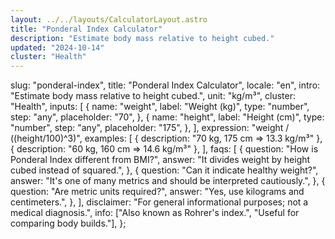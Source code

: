 ```yaml
---
layout: ../../layouts/CalculatorLayout.astro
title: "Ponderal Index Calculator"
description: "Estimate body mass relative to height cubed."
updated: "2024-10-14"
cluster: "Health"
---
```



  slug: "ponderal-index",
  title: "Ponderal Index Calculator",
  locale: "en",
  intro: "Estimate body mass relative to height cubed.",
  unit: "kg/m³",
  cluster: "Health",
  inputs: [
    {
      name: "weight",
      label: "Weight (kg)",
      type: "number",
      step: "any",
      placeholder: "70",
    },
    {
      name: "height",
      label: "Height (cm)",
      type: "number",
      step: "any",
      placeholder: "175",
    },
  ],
  expression: "weight / ((height/100)^3)",
  examples: [
    { description: "70 kg, 175 cm ⇒ 13.3 kg/m³" },
    { description: "60 kg, 160 cm ⇒ 14.6 kg/m³" },
  ],
  faqs: [
    {
      question: "How is Ponderal Index different from BMI?",
      answer: "It divides weight by height cubed instead of squared.",
    },
    {
      question: "Can it indicate healthy weight?",
      answer: "It's one of many metrics and should be interpreted cautiously.",
    },
    {
      question: "Are metric units required?",
      answer: "Yes, use kilograms and centimeters.",
    },
  ],
  disclaimer: "For general informational purposes; not a medical diagnosis.",
  info: ["Also known as Rohrer's index.", "Useful for comparing body builds."],
};

<Calculator schema={schema} />
